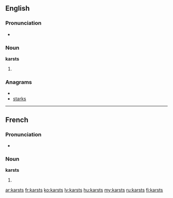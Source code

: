 ==English==

===Pronunciation===
*{{rhymes|ɑː(r)sts}}

===Noun===
'''karsts'''

# {{plural of|[[karst]]}}

===Anagrams===
* {{alphagram|akrsst}}
* [[starks#English|starks]]

----

==French==

===Pronunciation===
* {{IPA|/kaʁst/|lang=fr}}

===Noun===
'''karsts'''

# {{plural of|[[karst#French|karst]]|lang=fr}}

[[ar:karsts]]
[[fr:karsts]]
[[ko:karsts]]
[[lv:karsts]]
[[hu:karsts]]
[[my:karsts]]
[[ru:karsts]]
[[fi:karsts]]